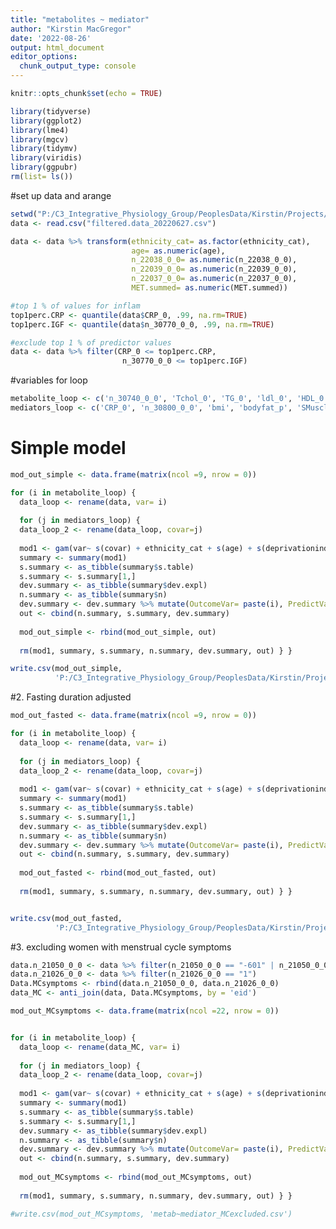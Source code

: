 ```yaml
---
title: "metabolites ~ mediator"
author: "Kirstin MacGregor"
date: '2022-08-26'
output: html_document
editor_options: 
  chunk_output_type: console
---
```


```r
knitr::opts_chunk$set(echo = TRUE)

library(tidyverse)
library(ggplot2)
library(lme4)
library(mgcv)
library(tidymv)
library(viridis)
library(ggpubr)
rm(list= ls())
```

#set up data and arange
```r
setwd("P:/C3_Integrative_Physiology_Group/PeoplesData/Kirstin/Projects/UoS/MC and metabolites_BioBank/Analysis/data/filtered")
data <- read.csv("filtered.data_20220627.csv")

data <- data %>% transform(ethnicity_cat= as.factor(ethnicity_cat),
                           age= as.numeric(age),
                           n_22038_0_0= as.numeric(n_22038_0_0),
                           n_22039_0_0= as.numeric(n_22039_0_0),
                           n_22037_0_0= as.numeric(n_22037_0_0),
                           MET.summed= as.numeric(MET.summed))

#top 1 % of values for inflam
top1perc.CRP <- quantile(data$CRP_0, .99, na.rm=TRUE)
top1perc.IGF <- quantile(data$n_30770_0_0, .99, na.rm=TRUE)

#exclude top 1 % of predictor values
data <- data %>% filter(CRP_0 <= top1perc.CRP,
                         n_30770_0_0 <= top1perc.IGF)
```

#variables for loop
```r
metabolite_loop <- c('n_30740_0_0', 'Tchol_0', 'TG_0', 'ldl_0', 'HDL_0', 'TC.HDL', 'tyG.index2')
mediators_loop <- c('CRP_0', 'n_30800_0_0', 'bmi', 'bodyfat_p', 'SMusclemasspct_c', 'MET.summed', 'handgripkg', 'Fitness_METs_c')
```


# Simple model
```r
mod_out_simple <- data.frame(matrix(ncol =9, nrow = 0))

for (i in metabolite_loop) {
  data_loop <- rename(data, var= i)
  
  for (j in mediators_loop) {
  data_loop_2 <- rename(data_loop, covar=j)
    
  mod1 <- gam(var~ s(covar) + ethnicity_cat + s(age) + s(deprivationindex), data=data_loop_2)
  summary <- summary(mod1)
  s.summary <- as_tibble(summary$s.table)
  s.summary <- s.summary[1,]
  dev.summary <- as_tibble(summary$dev.expl)
  n.summary <- as_tibble(summary$n)
  dev.summary <- dev.summary %>% mutate(OutcomeVar= paste(i), PredictVar= paste(j))
  out <- cbind(n.summary, s.summary, dev.summary)
  
  mod_out_simple <- rbind(mod_out_simple, out)
  
  rm(mod1, summary, s.summary, n.summary, dev.summary, out) } }

write.csv(mod_out_simple,
          'P:/C3_Integrative_Physiology_Group/PeoplesData/Kirstin/Projects/UoS/MC and metabolites_BioBank/Analysis/data/out/Rhthmicity analysis/metab~mediator_simple.csv')
```


#2. Fasting duration adjusted
```r
mod_out_fasted <- data.frame(matrix(ncol =9, nrow = 0))

for (i in metabolite_loop) {
  data_loop <- rename(data, var= i)
  
  for (j in mediators_loop) {
  data_loop_2 <- rename(data_loop, covar=j)
    
  mod1 <- gam(var~ s(covar) + ethnicity_cat + s(age) + s(deprivationindex) + s(n_74_0_0), data=data_loop_2)
  summary <- summary(mod1)
  s.summary <- as_tibble(summary$s.table)
  s.summary <- s.summary[1,]
  dev.summary <- as_tibble(summary$dev.expl)
  n.summary <- as_tibble(summary$n)
  dev.summary <- dev.summary %>% mutate(OutcomeVar= paste(i), PredictVar= paste(j))
  out <- cbind(n.summary, s.summary, dev.summary)
  
  mod_out_fasted <- rbind(mod_out_fasted, out)
  
  rm(mod1, summary, s.summary, n.summary, dev.summary, out) } }


write.csv(mod_out_fasted,
          'P:/C3_Integrative_Physiology_Group/PeoplesData/Kirstin/Projects/UoS/MC and metabolites_BioBank/Analysis/data/out/metab~mediator_fastedDur.csv')
```


#3. excluding women with menstrual cycle symptoms
```r
data.n_21050_0_0 <- data %>% filter(n_21050_0_0 == "-601" | n_21050_0_0 == "-602")
data.n_21026_0_0 <- data %>% filter(n_21026_0_0 == "1")
Data.MCsymptoms <- rbind(data.n_21050_0_0, data.n_21026_0_0)
data_MC <- anti_join(data, Data.MCsymptoms, by = 'eid')

mod_out_MCsymptoms <- data.frame(matrix(ncol =22, nrow = 0))


for (i in metabolite_loop) {
  data_loop <- rename(data_MC, var= i)
  
  for (j in mediators_loop) {
  data_loop_2 <- rename(data_loop, covar=j)
    
  mod1 <- gam(var~ s(covar) + ethnicity_cat + s(age) + s(deprivationindex), data=data_loop_2)
  summary <- summary(mod1)
  s.summary <- as_tibble(summary$s.table)
  s.summary <- s.summary[1,]
  dev.summary <- as_tibble(summary$dev.expl)
  n.summary <- as_tibble(summary$n)
  dev.summary <- dev.summary %>% mutate(OutcomeVar= paste(i), PredictVar= paste(j))
  out <- cbind(n.summary, s.summary, dev.summary)
  
  mod_out_MCsymptoms <- rbind(mod_out_MCsymptoms, out)
  
  rm(mod1, summary, s.summary, n.summary, dev.summary, out) } }

#write.csv(mod_out_MCsymptoms, 'metab~mediator_MCexcluded.csv')
```
